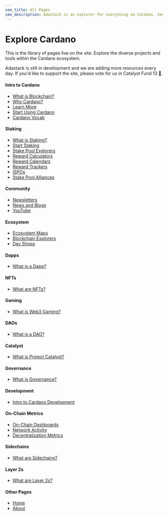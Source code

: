 ```yaml
---
seo_title: All Pages
seo_description: Adastack is an explorer for everything on Cardano. See every page of tools and Dapps here. The site is open-source and new content is added daily!
---
```


# Explore Cardano

This is the library of pages live on the site. Explore the diverse projects and tools within the Cardano ecosystem.

Adastack is still in development and we are adding more resources every day. If you'd like to support the site, please vote for us in Catalyst Fund 13 🙏.

#### Intro to Cardano

- [What is Blockchain?](https://www.adastack.io/intro_to_cardano/what_is_blockchain)
- [Why Cardano?](https://www.adastack.io/intro_to_cardano/why_cardano)
- [Learn More](https://www.adastack.io/intro_to_cardano/learn_more)
- [Start Using Cardano](https://www.adastack.io/intro_to_cardano/start_using_cardano)
- [Cardano Vocab](https://www.adastack.io/intro_to_cardano/cardano_vocab)

#### Staking

- [What is Staking?](https://www.adastack.io/staking/what_is_staking)
- [Start Staking](https://www.adastack.io/staking/start_staking)
- [Stake Pool Explorers](https://www.adastack.io/staking/stake_pool_explorers)
- [Reward Calculators](https://www.adastack.io/staking/reward_calculators)
- [Reward Calendars](https://www.adastack.io/staking/reward_calendars)
- [Reward Trackers](https://www.adastack.io/staking/reward_trackers)
- [ISPOs](https://www.adastack.io/staking/ispos)
- [Stake Pool Alliances](https://www.adastack.io/staking/stake_pool_alliances)

#### Community

- [Newsletters](https://www.adastack.io/community/newsletters)
- [News and Blogs](https://www.adastack.io/community/news_and_blogs)
- [YouTube](https://www.adastack.io/community/youtube)

#### Ecosystem

- [Ecosystem Maps](https://www.adastack.io/ecosystem/ecosystem_maps)
- [Blockchain Explorers](https://www.adastack.io/ecosystem/blockchain_explorers)
- [Dev Shops](https://www.adastack.io/ecosystem/dev_shops)

#### Dapps

- [What is a Dapp?](https://www.adastack.io/dapps/what_is_a_dapp)

#### NFTs

- [What are NFTs?](https://www.adastack.io/nfts/what_are_nfts)

#### Gaming

- [What is Web3 Gaming?](https://www.adastack.io/gaming/what_is_web3_gaming)

#### DAOs

- [What is a DAO?](https://www.adastack.io/daos/what_is_a_dao)

#### Catalyst

- [What is Project Catalyst?](https://www.adastack.io/catalyst/what_is_project_catalyst)

#### Governance

- [What is Governance?](https://www.adastack.io/governance/what_is_governance)

#### Development

- [Intro to Cardano Development](https://www.adastack.io/development/intro_to_cardano_development)

#### On-Chain Metrics

- [On-Chain Dashboards](https://www.adastack.io/on_chain_metrics/on_chain_dashboards)
- [Network Activity](https://www.adastack.io/on_chain_metrics/network_activity)
- [Decentralization Metrics](https://www.adastack.io/on_chain_metrics/decentralization_metrics)

#### Sidechains

- [What are Sidechains?](https://www.adastack.io/sidechains/what_are_sidechains)

#### Layer 2s

- [What are Layer 2s?](https://www.adastack.io/layer_2s/what_are_layer_2s)

#### Other Pages

- [Home](https://www.adastack.io/)
- [About](https://www.adastack.io/about)
